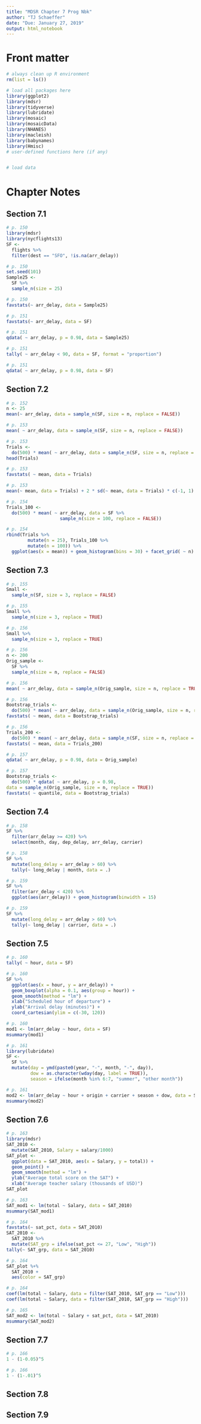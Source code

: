 ```yaml
---
title: "MDSR Chapter 7 Prog Nbk"
author: "TJ Schaeffer"
date: "Due: January 27, 2019"
output: html_notebook
---
```


# Front matter

```r
# always clean up R environment
rm(list = ls())

# load all packages here
library(ggplot2)
library(mdsr)
library(tidyverse)
library(lubridate)
library(mosaic)
library(mosaicData)
library(NHANES)
library(macleish)
library(babynames)
library(Hmisc)
# user-defined functions here (if any)


# load data
```


# Chapter Notes

## Section 7.1
```r
# p. 150
library(mdsr) 
library(nycflights13) 
SF <- 
  flights %>% 
  filter(dest == "SFO", !is.na(arr_delay))
```

```r
# p. 150
set.seed(101)
Sample25 <- 
  SF %>%
  sample_n(size = 25)
```

```r
# p. 150
favstats(~ arr_delay, data = Sample25)
```

```r
# p. 151
favstats(~ arr_delay, data = SF)
```

```r
# p. 151
qdata( ~ arr_delay, p = 0.98, data = Sample25)
```

```r
# p. 151
tally( ~ arr_delay < 90, data = SF, format = "proportion")
```

```r
# p. 151
qdata( ~ arr_delay, p = 0.98, data = SF)
```


## Section 7.2
```r
# p. 152
n <- 25
mean(~ arr_delay, data = sample_n(SF, size = n, replace = FALSE))
```

```r
# p. 153
mean( ~ arr_delay, data = sample_n(SF, size = n, replace = FALSE))
```

```r
# p. 153
Trials <- 
  do(500) * mean( ~ arr_delay, data = sample_n(SF, size = n, replace = FALSE))
head(Trials)
```

```r
# p. 153
favstats( ~ mean, data = Trials)
```

```r
# p. 153
mean(~ mean, data = Trials) + 2 * sd(~ mean, data = Trials) * c(-1, 1)
```

```r
# p. 154
Trials_100 <- 
  do(500) * mean( ~ arr_delay, data = SF %>% 
                    sample_n(size = 100, replace = FALSE))
```

```r
# p. 154
rbind(Trials %>% 
        mutate(n = 25), Trials_100 %>% 
        mutate(n = 100)) %>% 
  ggplot(aes(x = mean)) + geom_histogram(bins = 30) + facet_grid( ~ n) + xlab("Sample mean")
```

## Section 7.3

```r
# p. 155
Small <- 
  sample_n(SF, size = 3, replace = FALSE)

```

```r
# p. 155
Small %>% 
  sample_n(size = 3, replace = TRUE)
```

```r
# p. 156
Small %>% 
  sample_n(size = 3, replace = TRUE)
```

```r
# p. 156
n <- 200 
Orig_sample <- 
  SF %>% 
  sample_n(size = n, replace = FALSE)
```

```r
# p. 156
mean( ~ arr_delay, data = sample_n(Orig_sample, size = n, replace = TRUE))
```

```r
# p. 156
Bootstrap_trials <- 
  do(500) * mean( ~ arr_delay, data = sample_n(Orig_sample, size = n, replace = TRUE))
favstats( ~ mean, data = Bootstrap_trials)
```

```r
# p. 156
Trials_200 <- 
  do(500) * mean( ~ arr_delay, data = sample_n(SF, size = n, replace = FALSE))
favstats( ~ mean, data = Trials_200)
```

```r
# p. 157
qdata( ~ arr_delay, p = 0.98, data = Orig_sample)
```

```r
# p. 157
Bootstrap_trials <- 
  do(500) * qdata( ~ arr_delay, p = 0.98,
data = sample_n(Orig_sample, size = n, replace = TRUE)) 
favstats( ~ quantile, data = Bootstrap_trials)
```

## Section 7.4
```r
# p. 158
SF %>% 
  filter(arr_delay >= 420) %>% 
  select(month, day, dep_delay, arr_delay, carrier)
```

```r
# p. 158
SF %>% 
  mutate(long_delay = arr_delay > 60) %>% 
  tally(~ long_delay | month, data = .)
```

```r
# p. 159
SF %>% 
  filter(arr_delay < 420) %>% 
  ggplot(aes(arr_delay)) + geom_histogram(binwidth = 15)
```

```r
# p. 159
SF %>% 
  mutate(long_delay = arr_delay > 60) %>% 
  tally(~ long_delay | carrier, data = .)
```

## Section 7.5
```r
# p. 160
tally( ~ hour, data = SF)
```

```r
# p. 160
SF %>% 
  ggplot(aes(x = hour, y = arr_delay)) +
  geom_boxplot(alpha = 0.1, aes(group = hour)) +
  geom_smooth(method = "lm") +
  xlab("Scheduled hour of departure") +
  ylab("Arrival delay (minutes)") +
  coord_cartesian(ylim = c(-30, 120))
```

```r
# p. 160
mod1 <- lm(arr_delay ~ hour, data = SF) 
msummary(mod1)
```

```r
# p. 161
library(lubridate) 
SF <- 
  SF %>% 
  mutate(day = ymd(paste0(year, "-", month, "-", day)), 
         dow = as.character(wday(day, label = TRUE)), 
         season = ifelse(month %in% 6:7, "summer", "other month"))
```

```r
# p. 161
mod2 <- lm(arr_delay ~ hour + origin + carrier + season + dow, data = SF) 
msummary(mod2)
```

## Section 7.6
```r
# p. 163
library(mdsr) 
SAT_2010 <- 
  mutate(SAT_2010, Salary = salary/1000) 
SAT_plot <- 
  ggplot(data = SAT_2010, aes(x = Salary, y = total)) + 
  geom_point() +
  geom_smooth(method = "lm") + 
  ylab("Average total score on the SAT") + 
  xlab("Average teacher salary (thousands of USD)")
SAT_plot
```

```r
# p. 163
SAT_mod1 <- lm(total ~ Salary, data = SAT_2010)
msummary(SAT_mod1)
```

```r
# p. 164
favstats(~ sat_pct, data = SAT_2010)
SAT_2010 <- 
  SAT_2010 %>% 
  mutate(SAT_grp = ifelse(sat_pct <= 27, "Low", "High")) 
tally(~ SAT_grp, data = SAT_2010)
```

```r
# p. 164
SAT_plot %+% 
  SAT_2010 + 
  aes(color = SAT_grp)
```

```r
# p. 164
coef(lm(total ~ Salary, data = filter(SAT_2010, SAT_grp == "Low")))
coef(lm(total ~ Salary, data = filter(SAT_2010, SAT_grp == "High")))
```

```r
# p. 165
SAT_mod2 <- lm(total ~ Salary + sat_pct, data = SAT_2010)
msummary(SAT_mod2)
```

## Section 7.7
```r
# p. 166
1 - (1-0.05)^5
```

```r
# p. 166
1 - (1-.01)^5
```

## Section 7.8 
## Section 7.9